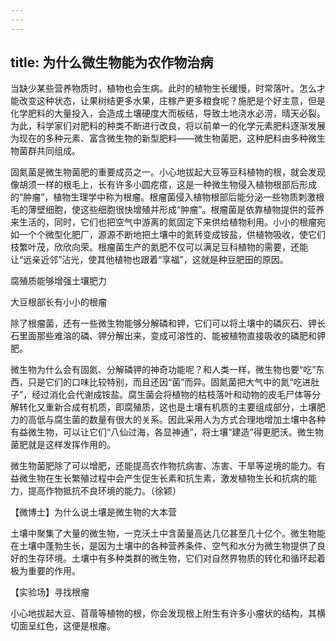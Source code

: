 ```yaml
---
---
---
```

title: 为什么微生物能为农作物治病
---




当缺少某些营养物质时，植物也会生病。此时的植物生长缓慢，时常落叶。怎么才能改变这种状态，让果树结更多水果，庄稼产更多粮食呢？施肥是个好主意，但是化学肥料的大量投入，会造成土壤硬度大而板结，导致土地浇水必涝，晴天必裂。为此，科学家们对肥料的种类不断进行改良，将以前单一的化学元素肥料逐渐发展为现在的多种元素、富含微生物的新型肥料——微生物菌肥，这种肥料由多种微生物菌群共同组成。

固氮菌是微生物菌肥的重要成员之一。小心地拔起大豆等豆科植物的根，就会发现像胡须一样的根毛上，长有许多小圆疙瘩，这是一种微生物侵入植物根部后形成的“肿瘤”，植物生理学中称为根瘤。根瘤菌侵入植物根部后能分泌一些物质刺激根毛的薄壁细胞，使这些细胞很快增殖并形成“肿瘤”。根瘤菌是依靠植物提供的营养来生活的，同时，它们也把空气中游离的氮固定下来供给植物利用。小小的根瘤宛如一个个微型化肥厂，源源不断地把土壤中的氮转变成铵盐，供植物吸收，使它们枝繁叶茂，欣欣向荣。根瘤菌生产的氮肥不仅可以满足豆科植物的需要，还能让“远亲近邻”沾光，使其他植物也跟着“享福”，这就是种豆肥田的原因。

腐殖质能够增强土壤肥力



大豆根部长有小小的根瘤



除了根瘤菌，还有一些微生物能够分解磷和钾，它们可以将土壤中的磷灰石、钾长石里面那些难溶的磷、钾分解出来，变成可溶性的、能被植物直接吸收的磷肥和钾肥。

微生物为什么会有固氮、分解磷钾的神奇功能呢？和人类一样，微生物也要“吃”东西，只是它们的口味比较特别，而且还因“菌”而异。固氮菌把大气中的氮“吃进肚子”，经过消化会代谢成铵盐。腐生菌会将植物的枯枝落叶和动物的皮毛尸体等分解转化又重新合成有机质，即腐殖质，这也是土壤有机质的主要组成部分，土壤肥力的高低与腐生菌的数量有很大的关系。因此采用人为方式合理地增加土壤中各种有益微生物，可以让它们“八仙过海，各显神通”，将土壤“建造”得更肥沃。微生物菌肥就是这样发挥作用的。

微生物菌肥除了可以增肥，还能提高农作物抗病害、冻害、干旱等逆境的能力。有益微生物在生长繁殖过程中会产生促生长素和抗生素，激发植物生长和抗病的能力，提高作物抵抗不良环境的能力。（徐颖）





【微博士】为什么说土壤是微生物的大本营

土壤中聚集了大量的微生物，一克沃土中含菌量高达几亿甚至几十亿个。微生物能在土壤中蓬勃生长，是因为土壤中的各种营养条件、空气和水分为微生物提供了良好的生存环境。土壤中有多种类群的微生物，它们对自然界物质的转化和循环起着极为重要的作用。



【实验场】寻找根瘤

小心地拔起大豆、苜蓿等植物的根，你会发现根上附生有许多小瘤状的结构，其横切面呈红色，这便是根瘤。